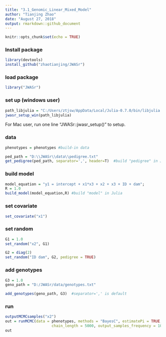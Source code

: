 ```yaml
---
title: "3.1_Genomic_Linear_Mixed_Model"
author: "Tianjing Zhao"
date: "August 27, 2018"
output: rmarkdown::github_document
---
```


```r
knitr::opts_chunk$set(echo = TRUE)
```


### Install package
```r
library(devtools)
install_github("zhaotianjing/JWASr")
```
### load package
```r
library("JWASr")
```
### set up (windows user)
```r
path_libjulia = "C:/Users/ztjsw/AppData/Local/Julia-0.7.0/bin/libjulia.dll"
jwasr_setup_win(path_libjulia)
```
For Mac user, run one line "JWASr::jwasr_setup()" to setup.


### data
```r
phenotypes = phenotypes #build-in data

ped_path = "D:\\JWASr\\data\\pedigree.txt"
get_pedigree(ped_path, separator=',', header=T)  #build "pedigree" in Julia
```

### build model
```r
model_equation = "y1 = intercept + x1*x3 + x2 + x3 + ID + dam";
R = 1.0
build_model(model_equation,R) #build "model" in Julia
```

### set covariate
```r
set_covariate("x1")
```


### set random
```r
G1 = 1.0
set_random("x2", G1)
```
```r
G2 = diag(2)
set_random("ID dam", G2, pedigree = TRUE)
```

### add genotypes
```r
G3 = 1.0
geno_path = "D:/JWASr/data/genotypes.txt"

add_genotypes(geno_path, G3)  #separator=',' is default
```


### run
```r
outputMCMCsamples("x2")
out = runMCMC(data = phenotypes, methods = "BayesC", estimatePi = TRUE, 
                     chain_length = 5000, output_samples_frequency = 100) 
out
```

